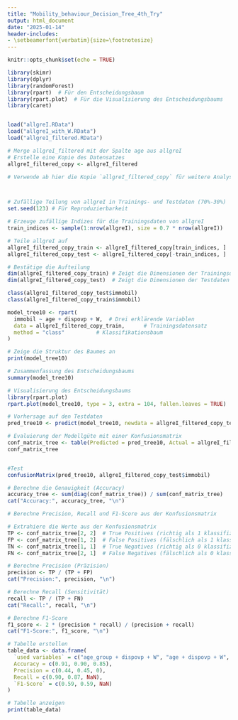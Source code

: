 ---
title: "Mobility_behaviour_Decision_Tree_4th_Try"
output: html_document
date: "2025-01-14"
header-includes:
- \setbeamerfont{verbatim}{size=\footnotesize}
---

```{r setup-tree3, include=FALSE}
knitr::opts_chunk$set(echo = TRUE)
```

```{r cars-tree3, include=FALSE}

library(skimr)
library(dplyr)
library(randomForest)
library(rpart)  # Für den Entscheidungsbaum
library(rpart.plot)  # Für die Visualisierung des Entscheidungsbaums
library(caret)


load("allgreI.RData") 
load("allgreI_with_W.RData")
load("allgreI_filtered.RData")

# Merge allgreI_filtered mit der Spalte age aus allgreI
# Erstelle eine Kopie des Datensatzes
allgreI_filtered_copy <- allgreI_filtered

# Verwende ab hier die Kopie `allgreI_filtered_copy` für weitere Analysen



# Zufällige Teilung von allgreI in Trainings- und Testdaten (70%-30%)
set.seed(123) # Für Reproduzierbarkeit

# Erzeuge zufällige Indizes für die Trainingsdaten von allgreI
train_indices <- sample(1:nrow(allgreI), size = 0.7 * nrow(allgreI))

# Teile allgreI auf
allgreI_filtered_copy_train <- allgreI_filtered_copy[train_indices, ]
allgreI_filtered_copy_test <- allgreI_filtered_copy[-train_indices, ]

# Bestätige die Aufteilung
dim(allgreI_filtered_copy_train) # Zeigt die Dimensionen der Trainingsdaten
dim(allgreI_filtered_copy_test)  # Zeigt die Dimensionen der Testdaten

class(allgreI_filtered_copy_test$immobil)
class(allgreI_filtered_copy_train$immobil)
```

```{r, include=FALSE}
model_tree10 <- rpart(
  immobil ~ age + dispovp + W,  # Drei erklärende Variablen
  data = allgreI_filtered_copy_train,      # Trainingsdatensatz
  method = "class"          # Klassifikationsbaum
)

# Zeige die Struktur des Baumes an
print(model_tree10)

# Zusammenfassung des Entscheidungsbaums
summary(model_tree10)
```

```{r, echo=FALSE, fig.width=4, fig.height=3}
# Visualisierung des Entscheidungsbaums
library(rpart.plot)
rpart.plot(model_tree10, type = 3, extra = 104, fallen.leaves = TRUE)

```


```{r, include=FALSE}
# Vorhersage auf den Testdaten
pred_tree10 <- predict(model_tree10, newdata = allgreI_filtered_copy_test, type = "class")

# Evaluierung der Modellgüte mit einer Konfusionsmatrix
conf_matrix_tree <- table(Predicted = pred_tree10, Actual = allgreI_filtered_copy_test$immobil)
conf_matrix_tree


#Test
confusionMatrix(pred_tree10, allgreI_filtered_copy_test$immobil)

# Berechne die Genauigkeit (Accuracy)
accuracy_tree <- sum(diag(conf_matrix_tree)) / sum(conf_matrix_tree)
cat("Accuracy:", accuracy_tree, "\n")

# Berechne Precision, Recall und F1-Score aus der Konfusionsmatrix

# Extrahiere die Werte aus der Konfusionsmatrix
TP <- conf_matrix_tree[2, 2]  # True Positives (richtig als 1 klassifizierte 1)
FP <- conf_matrix_tree[1, 2]  # False Positives (fälschlich als 1 klassifizierte 0)
TN <- conf_matrix_tree[1, 1]  # True Negatives (richtig als 0 klassifizierte 0)
FN <- conf_matrix_tree[2, 1]  # False Negatives (fälschlich als 0 klassifizierte 1)

# Berechne Precision (Präzision)
precision <- TP / (TP + FP)
cat("Precision:", precision, "\n")

# Berechne Recall (Sensitivität)
recall <- TP / (TP + FN)
cat("Recall:", recall, "\n")

# Berechne F1-Score
f1_score <- 2 * (precision * recall) / (precision + recall)
cat("F1-Score:", f1_score, "\n")
```


\tiny
```{r, echo=FALSE}
# Tabelle erstellen
table_data <- data.frame(
  `used variables` = c("age_group + dispovp + W", "age + dispovp + W", "has_car + OCCU1 + W"),
  Accuracy = c(0.91, 0.90, 0.85),
  Precision = c(0.44, 0.45, 0),
  Recall = c(0.90, 0.87, NaN),
  `F1-Score` = c(0.59, 0.59, NaN)
)

# Tabelle anzeigen
print(table_data)
```


